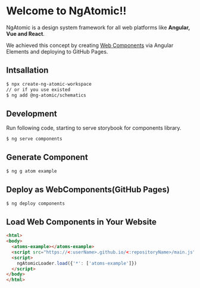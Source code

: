 
<Meta title="Introduction/Welcome" />

# Welcome to NgAtomic!!

NgAtomic is a design system framework for all web platforms like **Angular, Vue and React**. 

We achieved this concept by creating [Web Components](https://developer.mozilla.org/en-US/docs/Web/Web_Components) via Angular Elements
and deploying to GitHub Pages.

## Intsallation

```sh
$ npx create-ng-atomic-workspace
// or if you use existed 
$ ng add @ng-atomic/schematics
```

## Development
Run following code, starting to serve storybook for components library.

```sh
$ ng serve components
```

## Generate Component

```sh
$ ng g atom example
```

## Deploy as WebComponents(GitHub Pages)
```sh
$ ng deploy components
```

## Load Web Components in Your Website

```html
<html>
<body>
  <atoms-example></atoms-example>
  <script src="https://<:userName>.github.io/<:repositoryName>/main.js"></script>
  <script>
    ngAtomicLoader.load({'*': ['atoms-example']})
  </script>
</body>
</html>
```